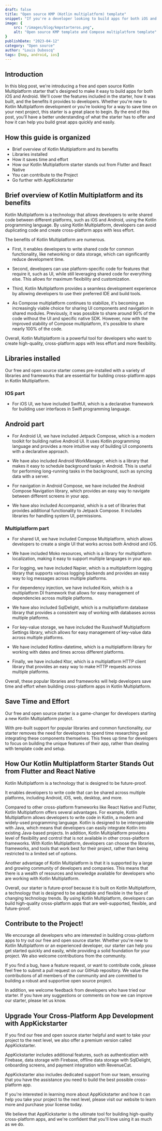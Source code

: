 ```yaml
---
draft: false
title: "Open source KMP (Kotlin multiplatform) template"
snippet: "If you're a developer looking to build apps for both iOS and Android using Kotlin Multiplatform, our free and open source starter is the perfect place to begin. With common used and popular libraries this starter is designed to save you time and make it easy to build great apps."
image: {
    src: "/images/blog/kmpstarteros.png",
    alt: "Open source KMP template and Compose multiplatform template"
}
publishDate: "2023-04-12"
category: "Open source"
author: "Louis Duboscq"
tags: [kmp, android, ios]   
---
```

 
 
## Introduction 

In this blog post, we're introducing a free and open source Kotlin Multiplatform starter that's designed to make it easy to build apps for both iOS and Android. We'll cover the features included in the starter, how it was built, and the benefits it provides to developers. Whether you're new to Kotlin Multiplatform development or you're looking for a way to save time on your next project, this starter is a great place to begin. By the end of this post, you'll have a better understanding of what the starter has to offer and how it can help you build great apps quickly and easily.
 
<p align="center"> 
 <BasicButton text="Star the template" url="https://github.com/AppKickstarter/StarterOS"></BasicButton>
</p>

## How this guide is organized
 
 - Brief overview of Kotlin Multiplatform and its benefits 
 - Libraries installed
 - How it saves time and effort 
 - How our Kotlin Multiplatform starter stands out from Flutter and React Native 
 - You can contribute to the Project
 - Go further with AppKickstarter 

 <a id="benefits"></a>

## Brief overview of Kotlin Multiplatform and its benefits

Kotlin Multiplatform is a technology that allows developers to write shared code between different platforms, such as iOS and Android, using the Kotlin programming language. By using Kotlin Multiplatform, developers can avoid duplicating code and create cross-platform apps with less effort.

The benefits of Kotlin Multiplatform are numerous. 

- First, it enables developers to write shared code for common functionality, like networking or data storage, which can significantly reduce development time. 

- Second, developers can use platform-specific code for features that require it, such as UI, while still leveraging shared code for everything else. This allows for maximum flexibility and customization. 

- Third, Kotlin Multiplatform provides a seamless development experience by allowing developers to use their preferred IDE and build tools.

- As Compose multiplatform continues to stabilize, it's becoming an increasingly viable choice for sharing UI components and navigation in shared modules. Previously, it was possible to share around 90% of the code without the UI and specific native SDK. However, now with the improved stability of Compose multiplatform, it's possible to share nearly 100% of the code.

Overall, Kotlin Multiplatform is a powerful tool for developers who want to create high-quality, cross-platform apps with less effort and more flexibility. 

 <a id="libraries"></a>

## Libraries installed

Our free and open source starter comes pre-installed with a variety of libraries and frameworks that are essential for building cross-platform apps in Kotlin Multiplatform.

### IOS part
- For iOS UI, we have included SwiftUI, which is a declarative framework for building user interfaces in Swift programming language.

## Android part
- For Android UI, we have included Jetpack Compose, which is a modern toolkit for building native Android UI. It uses Kotlin programming language and provides a more intuitive way of building UI components with a declarative approach.

- We have also included Android WorkManager, which is a library that makes it easy to schedule background tasks in Android. This is useful for performing long-running tasks in the background, such as syncing data with a server.

- For navigation in Android Compose, we have included the Android Compose Navigation library, which provides an easy way to navigate between different screens in your app.

- We have also included Accompanist, which is a set of libraries that provides additional functionality to Jetpack Compose. It includes libraries for handling system UI, permissions.

### Multiplatform part

- For shared UI, we have included Compose Multiplatform, which allows developers to create a single UI that works across both Android and iOS.

- We have included Moko resources, which is a library for multiplatform localization, making it easy to support multiple languages in your app.

- For logging, we have included Napier, which is a multiplatform logging library that supports various logging backends and provides an easy way to log messages across multiple platforms.

- For dependency injection, we have included Koin, which is a multiplatform DI framework that allows for easy management of dependencies across multiple platforms.

- We have also included SqlDelight, which is a multiplatform database library that provides a consistent way of working with databases across multiple platforms.

- For key-value storage, we have included the Russhwolf Multiplatform Settings library, which allows for easy management of key-value data across multiple platforms.

- We have included Kotlinx-datetime, which is a multiplatform library for working with dates and times across different platforms.

- Finally, we have included Ktor, which is a multiplatform HTTP client library that provides an easy way to make HTTP requests across multiple platforms.

Overall, these popular libraries and frameworks will help developers save time and effort when building cross-platform apps in Kotlin Multiplatform.
    
 <a id="save"></a>

## Save Time and Effort 


Our free and open source starter is a game-changer for developers starting a new Kotlin Multiplatform project. 

With pre-built support for popular libraries and common functionality, our starter removes the need for developers to spend time researching and integrating these components themselves. 
This frees up time for developers to focus on building the unique features of their app, rather than dealing with template code and setup.

 <a id="future"></a>

## How Our Kotlin Multiplatform Starter Stands Out from Flutter and React Native

 
Kotlin Multiplatform is a technology that is designed to be future-proof. 

It enables developers to write code that can be shared across multiple platforms, including Android, iOS, web, desktop, and more.

Compared to other cross-platform frameworks like React Native and Flutter, Kotlin Multiplatform offers several advantages. 
For example, Kotlin Multiplatform allows developers to write code in Kotlin, a modern and widely-used programming language. 
Kotlin is designed to be interoperable with Java, which means that developers can easily integrate Kotlin into existing Java-based projects.
In addition, Kotlin Multiplatform provides a level of flexibility and control that is not available in other cross-platform frameworks.
With Kotlin Multiplatform, developers can choose the libraries, frameworks, and tools that work best for their project, rather than being restricted to a limited set of options.

Another advantage of Kotlin Multiplatform is that it is supported by a large and growing community of developers and companies. 
This means that there is a wealth of resources and knowledge available for developers who are working with Kotlin Multiplatform.

Overall, our starter is future-proof because it is built on Kotlin Multiplatform, a technology that is designed to be adaptable and flexible in the face of changing technology trends. 
By using Kotlin Multiplatform, developers can build high-quality cross-platform apps that are well-supported, flexible, and future-proof.

 
 <a id="contribute"></a>

## Contribute to the Project!

We encourage all developers who are interested in building cross-platform apps to try out our free and open source starter. 
Whether you're new to Kotlin Multiplatform or an experienced developer, our starter can help you get started quickly and easily, while providing a solid foundation for your project.
We also welcome contributions from the community. 

If you find a bug, have a feature request, or want to contribute code, please feel free to submit a pull request on our GitHub repository.
We value the contributions of all members of the community and are committed to building a robust and supportive open source project.

In addition, we welcome feedback from developers who have tried our starter. If you have any suggestions or comments on how we can improve our starter, please let us know. 

 <a id="upgrade"></a>

## Upgrade Your Cross-Platform App Development with AppKickstarter


If you find our free and open source starter helpful and want to take your project to the next level, we also offer a premium version called AppKickstarter. 

AppKickstarter includes additional features, such as authentication with Firebase, data storage with Firebase, offline data storage with SqlDelight, onboarding screens, and payment integration with RevenueCat.

AppKickstarter also includes dedicated support from our team, ensuring that you have the assistance you need to build the best possible cross-platform app.

If you're interested in learning more about AppKickstarter and how it can help you take your project to the next level, please visit our website to learn more and purchase your license today. 
  
<p align="center"> 
 <BasicButton text="Upgrade with AppKickstarter" url="/"></BasicButton>
</p>

We believe that AppKickstarter is the ultimate tool for building high-quality cross-platform apps, and we're confident that you'll love using it as much as we do.

  